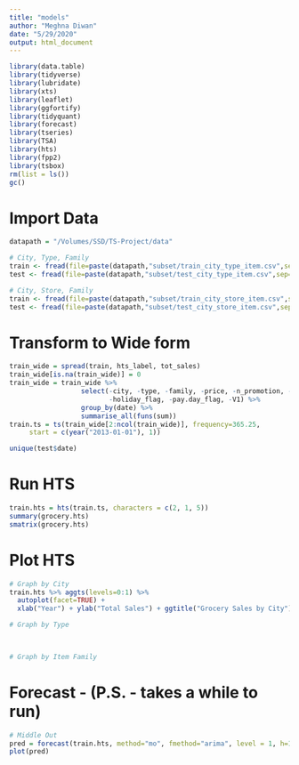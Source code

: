 ```yaml
---
title: "models"
author: "Meghna Diwan"
date: "5/29/2020"
output: html_document
---
```


```r
library(data.table)
library(tidyverse)
library(lubridate)
library(xts)
library(leaflet)
library(ggfortify)
library(tidyquant)
library(forecast)
library(tseries)
library(TSA)
library(hts)
library(fpp2)
library(tsbox)
rm(list = ls())
gc()
```

# Import Data
```r
datapath = "/Volumes/SSD/TS-Project/data"

# City, Type, Family
train <- fread(file=paste(datapath,"subset/train_city_type_item.csv",sep="/"))
test <- fread(file=paste(datapath,"subset/test_city_type_item.csv",sep="/"))

# City, Store, Family
train <- fread(file=paste(datapath,"subset/train_city_store_item.csv",sep="/"))
test <- fread(file=paste(datapath,"subset/test_city_store_item.csv",sep="/"))
```


# Transform to Wide form
```r
train_wide = spread(train, hts_label, tot_sales)
train_wide[is.na(train_wide)] = 0
train_wide = train_wide %>%
                  select(-city, -type, -family, -price, -n_promotion, -perishable, -national_flag,
                         -holiday_flag, -pay.day_flag, -V1) %>%
                  group_by(date) %>%
                  summarise_all(funs(sum))
train.ts = ts(train_wide[2:ncol(train_wide)], frequency=365.25, 
     start = c(year("2013-01-01"), 1))
```

```r
unique(test$date)
```

# Run HTS
```r
train.hts = hts(train.ts, characters = c(2, 1, 5))
summary(grocery.hts)
smatrix(grocery.hts)
```

# Plot HTS
```r
# Graph by City
train.hts %>% aggts(levels=0:1) %>%
  autoplot(facet=TRUE) +
  xlab("Year") + ylab("Total Sales") + ggtitle("Grocery Sales by City")

# Graph by Type
  


# Graph by Item Family

```

# Forecast - (P.S. - takes a while to run)
```r
# Middle Out
pred = forecast(train.hts, method="mo", fmethod="arima", level = 1, h=16)
plot(pred)
```






